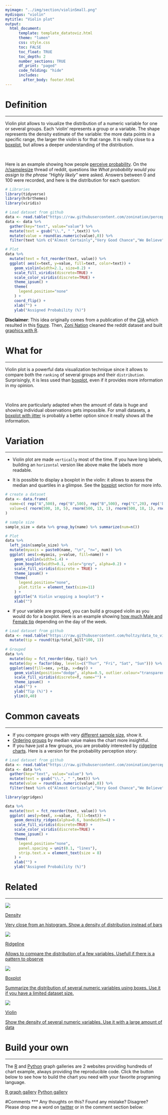 ```yaml
---
myimage: "../img/section/violinSmall.png"
mydisqus: "violin"
mytitle: "Violin plot"
output:
  html_document:
      template: template_datatoviz.html
      theme: "lumen"
      css: style.css
      toc: FALSE
      toc_float: TRUE
      toc_depth: 2
      number_sections: TRUE
      df_print: "paged"
      code_folding: "hide"
      includes: 
        after_body: footer.html
---
```



<div class="mycontent">



# Definition {#definition}
***
Violin plot allows to visualize the distribution of a numeric variable for one or several groups. Each 'violin' represents a group or a variable. The shape represents the density estimate of the variable: the more data points in a specific range, the larger the violin is for that range. It is really close to a [boxplot](http://www.data-to-viz.com/caveat/boxplot.html), but allows a deeper understanding of the distribution.

<br>

Here is an example showing how people [perceive probability](http://www.data-to-viz.com/story/OneNumOneCatSeveralObs.html). On the [/r/samplesize](https://www.reddit.com/r/SampleSize/) thread of reddit, questions like *What probability would you assign to the phrase “Highly likely”* were asked. Answers between 0 and 100 were recorded, and here is the distribution for each question:

```r
# Libraries
library(tidyverse)
library(hrbrthemes)
library(viridis)

# Load dataset from github
data <- read.table("https://raw.githubusercontent.com/zonination/perceptions/master/probly.csv", header=TRUE, sep=",")
data <- data %>% 
  gather(key="text", value="value") %>%
  mutate(text = gsub("\\.", " ",text)) %>%
  mutate(value = round(as.numeric(value),0)) %>%
  filter(text %in% c("Almost Certainly","Very Good Chance","We Believe","Likely","About Even", "Little Chance", "Chances Are Slight", "Almost No Chance"))

# Plot
data %>%
  mutate(text = fct_reorder(text, value)) %>%
  ggplot( aes(x=text, y=value, fill=text, color=text)) +
    geom_violin(width=2.1, size=0.2) +
    scale_fill_viridis(discrete=TRUE) +
    scale_color_viridis(discrete=TRUE) +
    theme_ipsum() +
    theme(
      legend.position="none"
    ) +
    coord_flip() +
    xlab("") +
    ylab("Assigned Probability (%)")
```

**Disclaimer**: This idea originally comes from a publication of the [CIA](https://www.cia.gov/library/center-for-the-study-of-intelligence/csi-publications/books-and-monographs/psychology-of-intelligence-analysis/art15.html) which resulted in this [figure](https://www.cia.gov/library/center-for-the-study-of-intelligence/csi-publications/books-and-monographs/psychology-of-intelligence-analysis/fig18.gif/image.gif). Then, [Zoni Nation](https://github.com/zonination) cleaned the reddit dataset and built [graphics with R](https://github.com/zonination/perceptions).  



# What for
***

Violin plot is a powerful data visualization technique since it allows to compare both the `ranking` of several groups and their `distribution`. Surprisingly, it is less used than [boxplot](http://www.data-to-viz.com/caveat/boxplot.html), even if it provides more information in my opinion.

<br>

Violins are particularly adapted when the amount of data is huge and showing individual observations gets impossible. For small datasets, a [boxplot with jitter](http://www.data-to-viz.com/caveat/boxplot.html#boxplotjitter) is probably a better option since it really shows all the information.




# Variation
***

- Violin plot are made `vertically` most of the time. If you have long labels, building an `horizontal` version like above make the labels more readable.

- It is possible to display a boxplot in the violin: it allows to assess the median and quartiles in a glimpse. See the [boxplot](http://www.data-to-viz.com/caveat/boxplot.html) section for more info.
```r
# create a dataset
data <- data.frame(
  name=c( rep("A",500), rep("B",500), rep("B",500), rep("C",20), rep('D', 100)  ),
  value=c( rnorm(500, 10, 5), rnorm(500, 13, 1), rnorm(500, 18, 1), rnorm(20, 25, 4), rnorm(100, 12, 1) )
)

# sample size
sample_size = data %>% group_by(name) %>% summarize(num=n())

# Plot
data %>%
  left_join(sample_size) %>%
  mutate(myaxis = paste0(name, "\n", "n=", num)) %>%
  ggplot( aes(x=myaxis, y=value, fill=name)) +
    geom_violin(width=1.4) +
    geom_boxplot(width=0.1, color="grey", alpha=0.2) +
    scale_fill_viridis(discrete = TRUE) +
    theme_ipsum() +
    theme(
      legend.position="none",
      plot.title = element_text(size=11)
    ) +
    ggtitle("A Violin wrapping a boxplot") +
    xlab("")
```



- If your variable are grouped, you can build a grouped violin as you would do for a boxplot. Here is an example showing [how much Male and Female tip](http://www.data-to-viz.com/story/OneNumSevCatSubgroupSevObsPerGroup.html) depending on the day of the week.
```r
# Load dataset from github
data <- read.table("https://raw.githubusercontent.com/holtzy/data_to_viz/master/Example_dataset/10_OneNumSevCatSubgroupsSevObs.csv", header=T, sep=",") %>%
  mutate(tip = round(tip/total_bill*100, 1))
  
# Grouped
data %>%
  mutate(day = fct_reorder(day, tip)) %>%
  mutate(day = factor(day, levels=c("Thur", "Fri", "Sat", "Sun"))) %>%
  ggplot(aes(fill=sex, y=tip, x=day)) + 
    geom_violin(position="dodge", alpha=0.5, outlier.colour="transparent") +
    scale_fill_viridis(discrete=T, name="") +
    theme_ipsum()  +
    xlab("") +
    ylab("Tip (%)") +
    ylim(0,40)
```






# Common caveats {#mistake}
***



- If you compare groups with very [different sample size](http://www.data-to-viz.com/caveat/boxplot.html), show it.
- [Ordering groups](http://www.data-to-viz.com/caveat/order_data.html) by median value makes the chart more insightful.
- If you have just a few groups, you are probably interested by [ridgeline charts](http://www.data-to-viz.com/graph/ridgeline.html). Here is a version for the probability perception story:
```r
# Load dataset from github
data <- read.table("https://raw.githubusercontent.com/zonination/perceptions/master/probly.csv", header=TRUE, sep=",")
data <- data %>% 
  gather(key="text", value="value") %>%
  mutate(text = gsub("\\.", " ",text)) %>%
  mutate(value = round(as.numeric(value),0)) %>%
  filter(text %in% c("Almost Certainly","Very Good Chance","We Believe","Likely","About Even", "Little Chance", "Chances Are Slight", "Almost No Chance"))

library(ggridges)

data %>%
  mutate(text = fct_reorder(text, value)) %>%
  ggplot( aes(y=text, x=value,  fill=text)) +
    geom_density_ridges(alpha=0.6, bandwidth=4) +
    scale_fill_viridis(discrete=TRUE) +
    scale_color_viridis(discrete=TRUE) +
    theme_ipsum() +
    theme(
      legend.position="none",
      panel.spacing = unit(0.1, "lines"),
      strip.text.x = element_text(size = 8)
    ) +
    xlab("") +
    ylab("Assigned Probability (%)")
```




# Related {#related}
***

<div class="row">
  <div class="col-sm-3">
  <a href="density.html" class="btn btn-primary mybtnrelated" style="margin-bottom:4px;white-space: normal !important;">
  <img  src="https://github.com/holtzy/data_to_viz/raw/master/img/section/DensitySmall.png">
  <p class="mytitlerelated">Density</p>
  <p class="mytextrelated">Very close from an histogram. Show a density of distribution instead of bars</p>
  </a>
  </div>
  <div class="col-sm-3">
  <a href="toto" class="btn btn-primary mybtnrelated" style="margin-bottom:4px;white-space: normal !important;">
  <img  src="https://github.com/holtzy/data_to_viz/raw/master/img/section/JoyplotSmall.png">
  <p class="mytitlerelated">Ridgeline</p>
  <p class="mytextrelated">Allows to compare the distribution of a few variables. Usefull if there is a pattern to observe</p>
  </a>
  </div>
  <div class="col-sm-3">
  <a href="toto" class="btn btn-primary mybtnrelated" style="margin-bottom:4px;white-space: normal !important;">
  <img  src="https://github.com/holtzy/data_to_viz/raw/master/img/section/Box1Small.png">
  <p class="mytitlerelated">Boxplot</p>
  <p class="mytextrelated">Summarize the distribution of several numeric variables using boxes. Use it if you have a limited dataset size.</p>
  </a>
  </div>
  <div class="col-sm-3">
  <a href="toto" class="btn btn-primary mybtnrelated" style="margin-bottom:4px;white-space: normal !important;">
  <img  src="https://github.com/holtzy/data_to_viz/raw/master/img/section/ViolinSmall.png">
  <p class="mytitlerelated">Violin</p>
  <p class="mytextrelated">Show the density of several numeric variables. Use it with a large amount of data</p>
  </a>
  </div>
</div>



# Build your own {#code}
***

The [R](https://www.r-graph-gallery.com) and [Python](https://www.python-graph-gallery.com) graph galleries are 2 websites providing hundreds of chart example, always providing the reproducible code. Click the button below to see how to build the chart you need with your favorite programing language.

<p>
<a href="https://www.r-graph-gallery.com/violin-plot/" class="btn btn-primary">R graph gallery</a>
<a href="https://python-graph-gallery.com/violin-plot/" class="btn btn-primary">Python gallery</a>
</p>



#Comments
***
Any thoughts on this? Found any mistake? Disagree? Please drop me a word on [twitter](https://twitter.com/R_Graph_Gallery) or in the comment section below:
<br>

</div>














